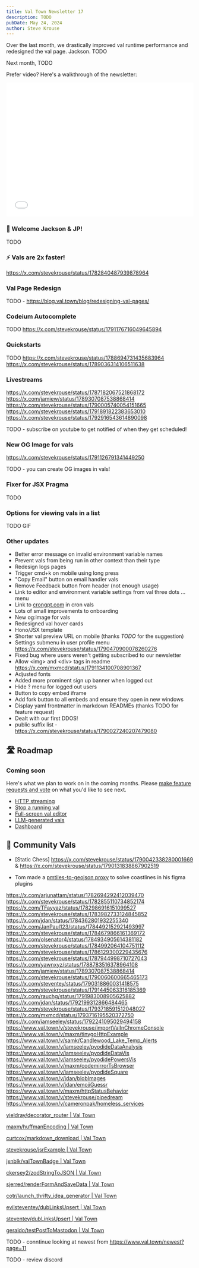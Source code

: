```yaml
---
title: Val Town Newsletter 17
description: TODO
pubDate: May 24, 2024
author: Steve Krouse
---
```



Over the last month, we drastically improved val runtime performance and redesigned the val page. Jackson. TODO

Next month, TODO

Prefer video? Here's a walkthrough of the newsletter:

<div align="center">
  <iframe
    src="TODO"
    width="640"
    height="360"
    style="max-width:100%"
    frameborder="0"
    allowfullscreen
  ></iframe>
</div>

### 🤗 Welcome Jackson & JP!

TODO

### ⚡️ Vals are 2x faster!

https://x.com/stevekrouse/status/1782840487939878964

### Val Page Redesign

TODO - https://blog.val.town/blog/redesigning-val-pages/

### Codeium Autocomplete

TODO https://x.com/stevekrouse/status/1791176716049645894

### Quickstarts

TODO https://x.com/stevekrouse/status/1788694731435683964
https://x.com/stevekrouse/status/1789036314106511638

### Livestreams

https://x.com/stevekrouse/status/1787182067521868172
https://x.com/jamiew/status/1789307087538868414
https://x.com/stevekrouse/status/1790005740054151665
https://x.com/stevekrouse/status/1791891822383653010
https://x.com/stevekrouse/status/1792916543614890098

TODO - subscribe on youtube to get notified of when they get scheduled!

### New OG Image for vals

https://x.com/stevekrouse/status/1791126791341449250

TODO - you can create OG images in vals!

### Fixer for JSX Pragma

TODO

### Options for viewing vals in a list

TODO GIF

### Other updates

- Better error message on invalid environment variable names
- Prevent vals from being run in other context than their type
- Redesign logs pages
- Trigger cmd+k on mobile using long press
- "Copy Email" button on email handler vals
- Remove Feedback button from header (not enough usage)
- Link to editor and environment variable settings from val three dots ... menu
- Link to [crongpt.com](https://crongpt.com) in cron vals
- Lots of small improvements to onboarding
- New og:image for vals
- Redesigned val hover cards
- Hono/JSX template
- Shorter val preview URL on mobile (thanks _TODO_ for the suggestion)
- Settings submenu in user profile menu https://x.com/stevekrouse/status/1790470900078260276
- Fixed bug where users weren't getting subscribed to our newsletter
- Allow \<img\> and \<div\> tags in readme https://x.com/mxmcd/status/1791134100708901367
- Adjusted fonts
- Added more prominent sign up banner when logged out
- Hide ? menu for logged out users
- Button to copy embed iframe
- Add fork button to all embeds and ensure they open in new windows
- Display yaml frontmatter in markdown READMEs (thanks TODO for feature request)
- Dealt with our first DDOS!
- public suffix list - https://x.com/stevekrouse/status/1790027240207479080

## 🛣️ Roadmap

### Coming soon

Here's what we plan to work on in the coming months. Please [make feature requests and vote](https://github.com/val-town/val-town-product/discussions?discussions) on what you'd like to see next.

- [HTTP streaming](https://github.com/val-town/val-town-product/discussions/14)
- [Stop a running val](https://github.com/val-town/val-town-product/discussions/117)
- [Full-screen val editor](https://github.com/val-town/val-town-product/discussions/14)
- [LLM-generated vals](https://github.com/val-town/val-town-product/discussions/47)
- [Dashboard](https://github.com/val-town/val-town-product/discussions/8)

## 🌟 Community Vals

- [Static Chess] https://x.com/stevekrouse/status/1790042338280001669 & https://x.com/stevekrouse/status/1790131838867902519

- Tom made a [pmtiles-to-geojson proxy](https://x.com/tmcw/status/1782577312904466819) to solve coastlines in his figma plugins

https://x.com/arjunattam/status/1782694292412039470
https://x.com/stevekrouse/status/1782855110734852174
https://x.com/TFayyaz/status/1782986916151099527
https://x.com/stevekrouse/status/1783982733124845852
https://x.com/jdan/status/1784362801932255340
https://x.com/JanPaul123/status/1784492152921493997
https://x.com/stevekrouse/status/1784679866161369172
https://x.com/olsenator4/status/1784934905614381182
https://x.com/stevekrouse/status/1784992064104751112
https://x.com/stevekrouse/status/1786129300229435676
https://x.com/stevekrouse/status/1787944998710727043
https://x.com/yawnxyz/status/1788783516378964108
https://x.com/jamiew/status/1789307087538868414
https://x.com/stevekrouse/status/1790060600665465173
https://x.com/steventey/status/1790318860031418575
https://x.com/stevekrouse/status/1791445063316185369
https://x.com/rauchg/status/1791983008905625882
https://x.com/jdan/status/1792199312866484465
https://x.com/stevekrouse/status/1793718591512048027
https://x.com/mxmcd/status/1793716195520372750
https://x.com/iamseeley/status/1792241095029494158
https://www.val.town/v/stevekrouse/importValInChromeConsole
https://www.val.town/v/maxm/tinygoHttpExample
https://www.val.town/v/samk/Candlewood_Lake_Temp_Alerts
https://www.val.town/v/iamseeley/pyodideDataAnalysis
https://www.val.town/v/iamseeley/pyodideDataVis
https://www.val.town/v/iamseeley/pyodidePowersVis
https://www.val.town/v/maxm/codemirrorTsBrowser
https://www.val.town/v/iamseeley/pyodideSquare
https://www.val.town/v/jdan/blobImages
https://www.val.town/v/jdan/emojiGuessr
https://www.val.town/v/maxm/httpStatusBehavior
https://www.val.town/v/stevekrouse/pipedream
https://www.val.town/v/cameronpak/homeless_services

[yieldray/decorator_router | Val Town](https://www.val.town/v/yieldray/decorator_router)

[maxm/huffmanEncoding | Val Town](https://www.val.town/v/maxm/huffmanEncoding)

[curtcox/markdown_download | Val Town](https://www.val.town/v/curtcox/markdown_download)

[stevekrouse/jsrExample | Val Town](https://www.val.town/v/stevekrouse/jsrExample)

[jxnblk/valTownBadge | Val Town](https://www.val.town/v/jxnblk/valTownBadge)

[ckersey2/zodStringToJSON | Val Town](https://www.val.town/v/ckersey2/zodStringToJSON)

[sjerred/renderFormAndSaveData | Val Town](https://www.val.town/v/sjerred/renderFormAndSaveData)

[cotr/launch_thrifty_idea_generator | Val Town](https://www.val.town/v/cotr/launch_thrifty_idea_generator)

[evilsteventey/dubLinksUpsert | Val Town](https://www.val.town/v/evilsteventey/dubLinksUpsert)

[steventey/dubLinksUpsert | Val Town](https://www.val.town/v/steventey/dubLinksUpsert)

[geraldo/testPostToMastodon | Val Town](https://www.val.town/v/geraldo/testPostToMastodon)

TODO - conntinue looking at newest from https://www.val.town/newest?page=11

TODO - review discord

